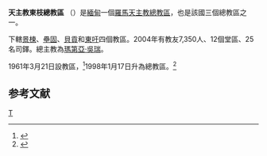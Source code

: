 {{Infobox Roman Catholic diocese
|Roman Catholic Diocese of = 天主教東枝總教區
|Latin name of diocese = Archidioecesis Taunggyiensis
|image =
|caption =
|location = [[緬甸|緬甸]]
|territory =
|population = 7,350
|rite = 拉丁禮
|主保 =
|province =
|established = 1961年
|cathedral = [[聖若瑟主教座堂_(曼德勒)|聖若瑟座堂]]
|副主教座堂 =
|leadership = 總主教
|website =
|教宗 =
|metropolitan = 瑪第亞·吳瑞
|ordinary =  
|coadjutor bishop =
}}
'''天主教東枝總教區''' （{{lang-la|Archidioecesis Taunggyiensis}}）是[[緬甸|緬甸]]一個[[羅馬天主教|羅馬天主教]][[總教區|總教區]]，也是該國三個總教區之一。

下轄[[天主教景楝教區|景楝]]、[[天主教壘固教區|壘固]]、[[天主教貝貢教區|貝貢]]和[[天主教東吁教區|東吁]]四個教區。2004年有教友7,350人、12個堂區、25名司鐸。總主教為[[瑪第亞·吳瑞|瑪第亞·吳瑞]]。

1961年3月21日設教區，<ref name="dio">{{cite journal
|journal=[[宗座公報|宗座公報]]
|publisher=梵蒂岡出版社
|date=1961年3月21日
|volume=53
|title=E dioecesi Tungunensi quaedam territoria detrahuntur, quibus nova dioecesis constituitur, « Taunggyiensis » appellanda.
|page=653
|url=http://www.vatican.va/archive/aas/documents/AAS%2053%20%5B1961%5D%20-%20ocr.pdf
|access-date=2011年2月1日
|archive-date=2013年10月7日
|archive-url=https://web.archive.org/web/20131007213220/http://www.vatican.va/archive/aas/documents/AAS%2053%20%5B1961%5D%20-%20ocr.pdf
|dead-url=no
}}</ref>1998年1月17日升為總教區。<ref name="arch">{{Cite web |url=http://www.vatican.va/holy_father/john_paul_ii/apost_constitutions/documents/hf_jp-ii_apc_19980117_taunggyiensis_lt.html |title=升為總教區的宗座憲令 |access-date=2011-01-31 |archive-date=2014-05-18 |archive-url=https://web.archive.org/web/20140518002940/http://www.vatican.va/holy_father/john_paul_ii/apost_constitutions/documents/hf_jp-ii_apc_19980117_taunggyiensis_lt.html |dead-url=no }}</ref>

==参考文献==
<div class="references-small">
<references></references>
</div>

{{緬甸天主教教區}}

[[Category:緬甸天主教教區|T]]